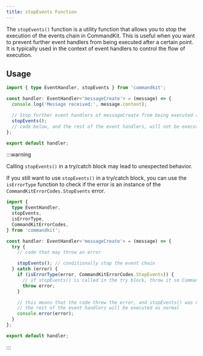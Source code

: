```yaml
---
title: stopEvents Function
---
```


The `stopEvents()` function is a utility function that allows you to
stop the execution of the events chain in CommandKit. This is useful
when you want to prevent further event handlers from being executed
after a certain point. It is typically used in the context of event
handlers to control the flow of execution.

## Usage

```ts title="src/app/events/messageCreate/event.ts"
import { type EventHandler, stopEvents } from 'commandkit';

const handler: EventHandler<'messageCreate'> = (message) => {
  console.log('Message received:', message.content);

  // Stop further event handlers of messageCreate from being executed after this point
  stopEvents();
  // code below, and the rest of the event handlers, will not be executed
};

export default handler;
```

:::warning

Calling `stopEvents()` in a try/catch block may lead to unexpected
behavior.

If you still want to use `stopEvents()` in a try/catch block, you can
use the `isErrorType` function to check if the error is an instance of
the `CommandKitErrorCodes.StopEvents` error.

```ts title="src/app/events/messageCreate/event.ts"
import {
  type EventHandler,
  stopEvents,
  isErrorType,
  CommandKitErrorCodes,
} from 'commandkit';

const handler: EventHandler<'messageCreate'> = (message) => {
  try {
    // code that may throw an error

    stopEvents(); // conditionally stop the event chain
  } catch (error) {
    if (isErrorType(error, CommandKitErrorCodes.StopEvents)) {
      // if stopEvents() is called in the try block, throw it so CommandKit can stop the event chain
      throw error;
    }

    // this means that the code threw the error, and stopEvents() was not called
    // the rest of the event handlers will be executed as normal
    console.error(error);
  }
};

export default handler;
```

:::
